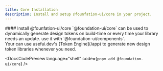 ```yaml
---
title: Core Installation
description: Install and setup @founfation-ui/core in your project.
---
```


<DocsSection>
#### Install @founfation-ui/core

<DocsTextBlock>
  `@foundation-ui/core` can be used to dynamically generate design tokens on
  build-time or every time your library needs an update. use it with
  `@foundation-ui/components`.
</DocsTextBlock>

<br />

<DocsTextBlock>
  Your can use usefui.dev's [Token Engine](/app) to generate new design token
  libraries whenever you need.
</DocsTextBlock>

<DocsCodePreview language="shell" code={`pnpm add @foundation-ui/core`} />
</DocsSection>

<DocsFooter prev="/docs/color-mode/usage" next="/docs/core/generate-tokens" />
